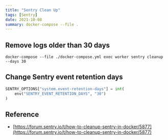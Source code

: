 ```yaml
---
title: "Sentry Clean Up"
tags: [Sentry]
date: 2021-10-08
summary: docker-compose --file .
---
```


## Remove logs older than 30 days

```shell
docker-compose --file ./docker-compose.yml exec worker sentry cleanup --days 30
```

## Change Sentry event retention days

```python
SENTRY_OPTIONS["system.event-retention-days"] = int(
    env("SENTRY_EVENT_RETENTION_DAYS", "30")
)
```

## Reference

- [https://forum.sentry.io/t/how-to-cleanup-sentry-in-docker/5877](https://forum.sentry.io/t/how-to-cleanup-sentry-in-docker/5877)